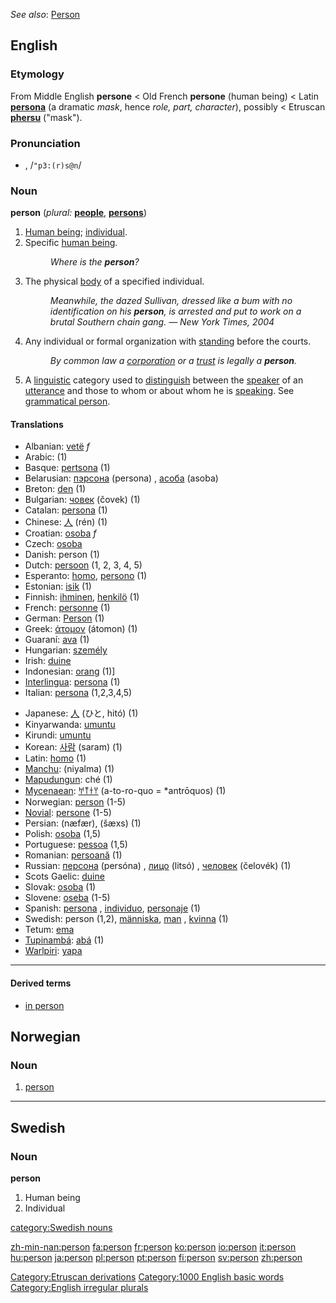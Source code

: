 ''See also'': [[Person]]
==English==

{{rank|wife|hear|least|311|person|case|fact|known}}

===Etymology===
From Middle English '''persone''' < Old French '''persone''' (human being) < Latin '''[[persona]]''' (a dramatic ''mask'', hence ''role, part, character''), possibly < Etruscan '''[[phersu]]''' ("mask").

===Pronunciation===
*{{IPA|/ˈpɜː(r)sən/}}, /<tt>"p3:(r)s@n</tt>/

===Noun===
'''person''' (''plural:'' '''[[people]]''', '''[[persons]]''')

#[[Human being]]; [[individual]].
#Specific [[human being]].
#:''Where is the '''person'''?''
#The physical [[body]] of a specified individual.
#:''Meanwhile, the dazed Sullivan, dressed like a bum with no identification on his '''person''', is arrested and put to work on a brutal Southern chain gang.'' — ''New York Times, 2004''
#{{law}} Any individual or formal organization with [[standing]] before the courts.
#:''By common law a [[corporation]] or a [[trust]] is legally a '''person'''.''
#{{grammar}} A [[linguistic]] category used to [[distinguish]] between the [[speaker]] of an [[utterance]] and those to whom or about whom he is [[speaking]]. See [[grammatical person]].


====Translations====
{{top}}
*Albanian: [[vetë]] ''f''
*Arabic: {{ARchar|[[شخص|شَخص]]}} {{Unicode|(ʃáxʂ)}} (1)
*Basque: [[pertsona]] (1)
*Belarusian: [[пэрсона]] (persona) {{f}}, [[асоба]] (asoba) {{f}}
*Breton: [[den]] {{m}} (1)
*Bulgarian: [[човек]] (čovek) {{m}} (1)
*Catalan: [[persona]] {{f}} (1)
*Chinese: [[人]] (rén) (1)
*Croatian: [[osoba]] ''f''
*Czech: [[osoba]] {{f}}
*Danish: person {{m}} (1)
*Dutch: [[persoon]] {{m}} {{f}} (1, 2, 3, 4, 5)
*Esperanto: [[homo]], [[persono]] (1)
*Estonian: [[isik]] (1)
*Finnish: [[ihminen]], [[henkilö]] (1)
*French: [[personne]] {{f}} (1)
*German: [[Person]] {{f}} (1)
*Greek: [[άτομον]] (átomon) {{n}} (1)
*Guaraní: [[ava]] (1)
*Hungarian: [[személy]]
*Irish: [[duine]]
*Indonesian: [[orang]] (1)]
*[[Interlingua]]: [[persona]] (1)
*Italian: [[persona]] {{f}} (1,2,3,4,5)
{{mid}}
*Japanese: [[人]] (ひと, hitó) (1)
*Kinyarwanda: [[umuntu]]
*Kirundi: [[umuntu]]
*Korean: [[사람]] (saram) (1)
*Latin: [[homo]] {{m}} (1)
*[[Manchu]]: (niyalma) (1)
*[[Mapudungun]]: ché (1)
*[[Mycenaean]]: [[𐀀𐀵𐀫𐀦]] (a-to-ro-quo = *antrōquos) (1)
*Norwegian: [[#Norwegian|person]] (1-5)
*[[Novial]]: [[persone]] (1-5)
*Persian: {{FAchar|[[نفر|نَفَر]]}} (næfær), {{FAchar|[[شخص|شَخص]]}} (šæxs) (1)
*Polish: [[osoba]] {{f}} (1,5)
*Portuguese: [[pessoa]] {{f}} (1,5)
*Romanian: [[persoană]] {{f}} (1)
*Russian: [[персона]] (persóna) {{f}}, [[лицо]] (litsó) {{n}}, [[человек]] (čelovék) {{m}} (1)
*Scots Gaelic: [[duine]] {{m}}
*Slovak: [[osoba#Slovak|osoba]] {{f}} (1)
*Slovene: [[oseba]] {{f}} (1-5)
*Spanish: [[persona]] {{f}}, [[individuo]], [[personaje]] (1)
*Swedish: person (1,2), [[människa]], [[man]] {{m}}, [[kvinna]] {{f}} (1)
*Tetum: [[ema]]
*[[Tupinambá]]: [[abá]] (1)
*[[Warlpiri]]: [[yapa]]
{{bottom}}

----

====Derived terms====
*[[in person]]

==Norwegian==
===Noun===
{{no-noun-m1|person}}
#[[#English|person]]

----
==Swedish==
{{sv-noun|gender=Common|person|personen|personer|personerna|persons|personens|personers|personernas}}
===Noun===
'''person'''
#Human being
#Individual

[[Category:Etruscan derivations]]
[[Category:1000 English basic words]]
[[Category:English irregular plurals]]
[[category:Swedish nouns]]

[[zh-min-nan:person]]
[[fa:person]]
[[fr:person]]
[[ko:person]]
[[io:person]]
[[it:person]]
[[hu:person]]
[[ja:person]]
[[pl:person]]
[[pt:person]]
[[fi:person]]
[[sv:person]]
[[zh:person]]